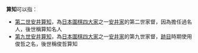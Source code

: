 '''算知'''可以指：
*[[第二世安井算知|第二世安井算知]]，為[[日本|日本]][[圍棋四大家|圍棋四大家]]之一[[安井家|安井家]]的第二世家督，因為擔任過名人，後世稱算知名人
*[[第九世安井算知|第九世安井算知]]，為[[日本|日本]][[圍棋四大家|圍棋四大家]]之一[[安井家|安井家]]的第九世家督，[[跡目|跡目]]時期使用俊哲之名，後世稱俊哲算知

{{disambig|Cat=二字人名消歧義}}